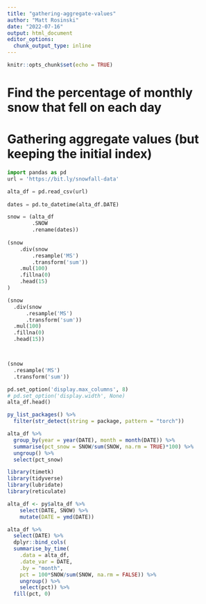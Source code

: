 ```yaml
---
title: "gathering-aggregate-values"
author: "Matt Rosinski"
date: "2022-07-16"
output: html_document
editor_options: 
  chunk_output_type: inline
---
```


```r
knitr::opts_chunk$set(echo = TRUE)
```

# Find the percentage of monthly snow that fell on each day
# Gathering aggregate values (but keeping the initial index)
```python
import pandas as pd
url = 'https://bit.ly/snowfall-data'

alta_df = pd.read_csv(url)
    
dates = pd.to_datetime(alta_df.DATE)

snow = (alta_df
        .SNOW
        .rename(dates))
        
(snow
    .div(snow
        .resample('MS')
        .transform('sum'))
    .mul(100)
    .fillna(0)
    .head(15)
)

```

```python

(snow
  .div(snow
      .resample('MS')
      .transform('sum'))
  .mul(100)
  .fillna(0)
  .head(15))




```










```python
(snow
  .resample('MS')
  .transform('sum'))
```
 
```python
pd.set_option('display.max_columns', 8)
# pd.set_option('display.width', None)
alta_df.head()


```
```r
py_list_packages() %>%
  filter(str_detect(string = package, pattern = "torch"))
```
 
```r
alta_df %>%
  group_by(year = year(DATE), month = month(DATE)) %>%
  summarise(pct_snow = SNOW/sum(SNOW, na.rm = TRUE)*100) %>%
  ungroup() %>%
  select(pct_snow)
```
 

```r
library(timetk)
library(tidyverse)
library(lubridate)
library(reticulate)

alta_df <- py$alta_df %>%
    select(DATE, SNOW) %>%
    mutate(DATE = ymd(DATE))

alta_df %>%
  select(DATE) %>%
  dplyr::bind_cols(
  summarise_by_time(
    .data = alta_df,
    .date_var = DATE, 
    .by = "month", 
    pct = 100*SNOW/sum(SNOW, na.rm = FALSE)) %>%
    ungroup() %>%
    select(pct)) %>%
  fill(pct, 0)

```

